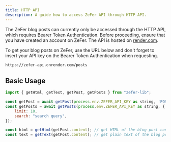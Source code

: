 ```yaml
---
title: HTTP API
description: A guide how to access ZeFer API through HTTP API.
---
```


The ZeFer blog posts can currently only be accessed through the HTTP API, which requires Bearer Token Authentication. Before proceeding, ensure that you have created an account on ZeFer. The API is hosted on [render.com](https://render.com/).

To get your blog posts on ZeFer, use the URL below and don't forget to insert your API key on the Bearer Token Authentication when requesting.

```markdown
https://zefer-api.onrender.com/posts
```

## Basic Usage

```javascript
import { getHtml, getText, getPost, getPosts } from "zefer-lib";

const getPost = await getPost(process.env.ZEFER_API_KEY as string, 'POST_ID or SLUG/TITLE_ID'); // get specific post
const getPosts = await getPosts(process.env.ZEFER_API_KEY as string, { // get all posts
    limit: 10,
    search: "search query",
});

const html = getHtml(getPost.content); // get HTML of the blog post content
const text = getText(getPost.content); // get plain text of the blog post content
```
